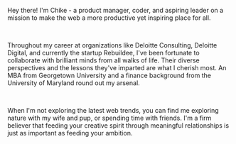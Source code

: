 Hey there! I'm Chike - a product manager, coder, and aspiring leader on a mission to make the web a more productive yet inspiring place for all.

<br />

Throughout my career at organizations like Deloitte Consulting, Deloitte Digital, and currently the startup Rebuildee, I've been fortunate to collaborate with brilliant minds from all walks of life. Their diverse perspectives and the lessons they've imparted are what I cherish most. An MBA from Georgetown University and a finance background from the University of Maryland round out my arsenal.

<br />

When I'm not exploring the latest web trends, you can find me exploring nature with my wife and pup, or spending time with friends. I'm a firm believer that feeding your creative spirit through meaningful relationships is just as important as feeding your ambition.

<br />
